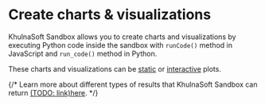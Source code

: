 # Create charts & visualizations
KhulnaSoft Sandbox allows you to create charts and visualizations by executing Python code inside the sandbox with `runCode()` method in JavaScript and `run_code()` method in Python.

These charts and visualizations can be [static](/docs/code-interpreting/create-charts-visualizations/static-charts) or [interactive](/docs/code-interpreting/create-charts-visualizations/interactive-charts) plots.

{/* <Note>
Learn more about different types of results that KhulnaSoft Sandbox can return [(TODO: link)here](/docs/code-interpreting/results).
</Note> */}

